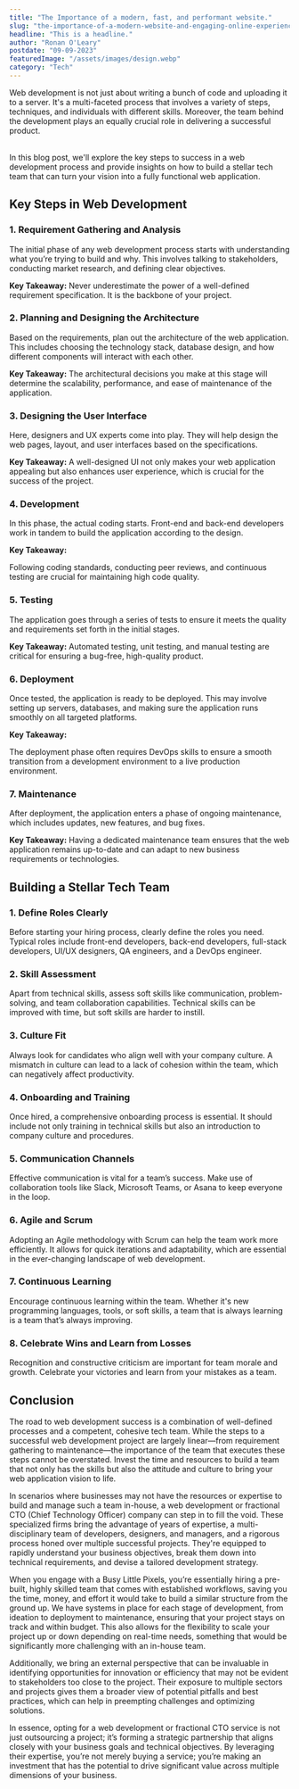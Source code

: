 ```yaml
---
title: "The Importance of a modern, fast, and performant website."
slug: "the-importance-of-a-modern-website-and-engaging-online-experience-for-businesses"
headline: "This is a headline."
author: "Ronan O'Leary"
postdate: "09-09-2023"
featuredImage: "/assets/images/design.webp"
category: "Tech"
---
```


Web development is not just about writing a bunch of code and uploading it to a server. It's a multi-faceted process that involves a variety of steps, techniques, and individuals with different skills. Moreover, the team behind the development plays an equally crucial role in delivering a successful product.

<br>
In this blog post, we'll explore the key steps to success in a web development process and provide insights on how to build a stellar tech team that can turn your vision into a fully functional web application.

## **Key Steps in Web Development**

### 1. Requirement Gathering and Analysis

The initial phase of any web development process starts with understanding what you’re trying to build and why. This involves talking to stakeholders, conducting market research, and defining clear objectives.

**Key Takeaway:** Never underestimate the power of a well-defined requirement specification. It is the backbone of your project.

### 2. Planning and Designing the Architecture

Based on the requirements, plan out the architecture of the web application. This includes choosing the technology stack, database design, and how different components will interact with each other.

**Key Takeaway:** The architectural decisions you make at this stage will determine the scalability, performance, and ease of maintenance of the application.

### 3. Designing the User Interface

Here, designers and UX experts come into play. They will help design the web pages, layout, and user interfaces based on the specifications.

**Key Takeaway:** A well-designed UI not only makes your web application appealing but also enhances user experience, which is crucial for the success of the project.

### 4. Development

In this phase, the actual coding starts. Front-end and back-end developers work in tandem to build the application according to the design.

**Key Takeaway:** 

Following coding standards, conducting peer reviews, and continuous testing are crucial for maintaining high code quality.

### 5. Testing

The application goes through a series of tests to ensure it meets the quality and requirements set forth in the initial stages.

**Key Takeaway:** Automated testing, unit testing, and manual testing are critical for ensuring a bug-free, high-quality product.

### 6. Deployment

Once tested, the application is ready to be deployed. This may involve setting up servers, databases, and making sure the application runs smoothly on all targeted platforms.

**Key Takeaway:** 

The deployment phase often requires DevOps skills to ensure a smooth transition from a development environment to a live production environment.

### 7. Maintenance

After deployment, the application enters a phase of ongoing maintenance, which includes updates, new features, and bug fixes.

**Key Takeaway:** Having a dedicated maintenance team ensures that the web application remains up-to-date and can adapt to new business requirements or technologies.


## Building a Stellar Tech Team

### 1. Define Roles Clearly

Before starting your hiring process, clearly define the roles you need. Typical roles include front-end developers, back-end developers, full-stack developers, UI/UX designers, QA engineers, and a DevOps engineer.

### 2. Skill Assessment

Apart from technical skills, assess soft skills like communication, problem-solving, and team collaboration capabilities. Technical skills can be improved with time, but soft skills are harder to instill.

### 3. Culture Fit

Always look for candidates who align well with your company culture. A mismatch in culture can lead to a lack of cohesion within the team, which can negatively affect productivity.

### 4. Onboarding and Training

Once hired, a comprehensive onboarding process is essential. It should include not only training in technical skills but also an introduction to company culture and procedures.

### 5. Communication Channels

Effective communication is vital for a team’s success. Make use of collaboration tools like Slack, Microsoft Teams, or Asana to keep everyone in the loop.

### 6. Agile and Scrum

Adopting an Agile methodology with Scrum can help the team work more efficiently. It allows for quick iterations and adaptability, which are essential in the ever-changing landscape of web development.

### 7. Continuous Learning

Encourage continuous learning within the team. Whether it's new programming languages, tools, or soft skills, a team that is always learning is a team that’s always improving.

### 8. Celebrate Wins and Learn from Losses

Recognition and constructive criticism are important for team morale and growth. Celebrate your victories and learn from your mistakes as a team.

## Conclusion

The road to web development success is a combination of well-defined processes and a competent, cohesive tech team. While the steps to a successful web development project are largely linear—from requirement gathering to maintenance—the importance of the team that executes these steps cannot be overstated. Invest the time and resources to build a team that not only has the skills but also the attitude and culture to bring your web application vision to life. 

In scenarios where businesses may not have the resources or expertise to build and manage such a team in-house, a web development or fractional CTO (Chief Technology Officer) company can step in to fill the void. These specialized firms bring the advantage of years of expertise, a multi-disciplinary team of developers, designers, and managers, and a rigorous process honed over multiple successful projects. They're equipped to rapidly understand your business objectives, break them down into technical requirements, and devise a tailored development strategy.

When you engage with a Busy Little Pixels, you’re essentially hiring a pre-built, highly skilled team that comes with established workflows, saving you the time, money, and effort it would take to build a similar structure from the ground up. We have systems in place for each stage of development, from ideation to deployment to maintenance, ensuring that your project stays on track and within budget. This also allows for the flexibility to scale your project up or down depending on real-time needs, something that would be significantly more challenging with an in-house team. 

Additionally, we bring an external perspective that can be invaluable in identifying opportunities for innovation or efficiency that may not be evident to stakeholders too close to the project. Their exposure to multiple sectors and projects gives them a broader view of potential pitfalls and best practices, which can help in preempting challenges and optimizing solutions. 

In essence, opting for a web development or fractional CTO service is not just outsourcing a project; it’s forming a strategic partnership that aligns closely with your business goals and technical objectives. By leveraging their expertise, you’re not merely buying a service; you’re making an investment that has the potential to drive significant value across multiple dimensions of your business.
<br>